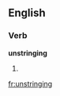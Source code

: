 ==English==

===Verb===
'''unstringing'''

# {{third-person singular of|[[unstring]]}}

[[fr:unstringing]]